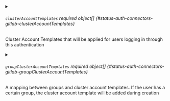 

<PartialClientId />


<PartialClientSecret />


<PartialRedirectURI />


<PartialBaseURL />


<PartialGroups />



<details className="config-field" data-expandable="true">
<summary>

###### `clusterAccountTemplates` <span className="config-field-required" data-required="false">required</span> <span className="config-field-type">object[]</span> <span className="config-field-default"></span> <span className="config-field-enum"></span> {#status-auth-connectors-gitlab-clusterAccountTemplates}

Cluster Account Templates that will be applied for users logging in through this authentication

</summary>

<PartialClusterAccountTemplatesreference />


</details>



<details className="config-field" data-expandable="true">
<summary>

###### `groupClusterAccountTemplates` <span className="config-field-required" data-required="false">required</span> <span className="config-field-type">object[]</span> <span className="config-field-default"></span> <span className="config-field-enum"></span> {#status-auth-connectors-gitlab-groupClusterAccountTemplates}

A mapping between groups and cluster account templates. If the user has a certain group, the cluster
account template will be added during creation

</summary>

<PartialGroupClusterAccountTemplatesreference />


</details>
